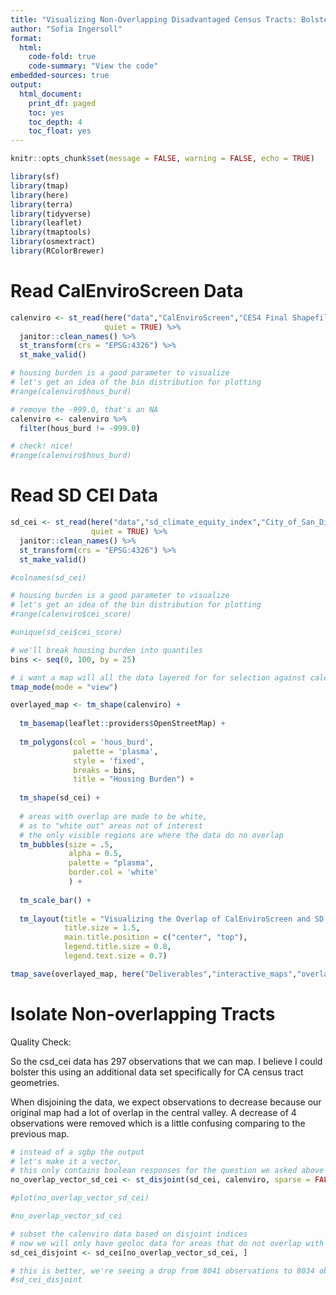 ```yaml
---
title: "Visualizing Non-Overlapping Disadvantaged Census Tracts: Bolstering CalEnviroScreen Considerations"
author: "Sofia Ingersoll"
format:
  html:
    code-fold: true
    code-summary: "View the code"
embedded-sources: true
output:
  html_document:
    print_df: paged
    toc: yes
    toc_depth: 4
    toc_float: yes
---
```


```r
knitr::opts_chunk$set(message = FALSE, warning = FALSE, echo = TRUE)

library(sf)
library(tmap)
library(here)
library(terra)
library(tidyverse)
library(leaflet)
library(tmaptools)
library(osmextract) 
library(RColorBrewer)
```


# Read CalEnviroScreen Data
```r
calenviro <- st_read(here("data","CalEnviroScreen","CES4 Final Shapefile.shp"),
                     quiet = TRUE) %>% 
  janitor::clean_names() %>% 
  st_transform(crs = "EPSG:4326") %>% 
  st_make_valid()

# housing burden is a good parameter to visualize
# let's get an idea of the bin distribution for plotting
#range(calenviro$hous_burd)

# remove the -999.0, that's an NA
calenviro <- calenviro %>% 
  filter(hous_burd != -999.0)

# check! nice!
#range(calenviro$hous_burd)
```

# Read SD CEI Data
```r
sd_cei <- st_read(here("data","sd_climate_equity_index","City_of_San_Diego_CEI_2021_Revision.shp"),
                  quiet = TRUE) %>% 
  janitor::clean_names() %>% 
  st_transform(crs = "EPSG:4326") %>% 
  st_make_valid()

#colnames(sd_cei)

# housing burden is a good parameter to visualize
# let's get an idea of the bin distribution for plotting
#range(calenviro$cei_score)

#unique(sd_cei$cei_score)
```

```r
# we'll break housing burden into quantiles
bins <- seq(0, 100, by = 25)

# i want a map will all the data layered for for selection against calenviro
tmap_mode(mode = "view")

overlayed_map <- tm_shape(calenviro) +
  
  tm_basemap(leaflet::providers$OpenStreetMap) +
  
  tm_polygons(col = 'hous_burd',
              palette = 'plasma',
              style = 'fixed',
              breaks = bins,
              title = "Housing Burden") +
  
  tm_shape(sd_cei) +
  
  # areas with overlap are made to be white,
  # as to "white out" areas not of interest  
  # the only visible regions are where the data do no overlap 
  tm_bubbles(size = .5,
             alpha = 0.5,
             palette = "plasma",
             border.col = 'white'
             ) +
  
  tm_scale_bar() +
  
  tm_layout(title = "Visualizing the Overlap of CalEnviroScreen and SD CEI: \\n Highlighting the Housing Burden & Identifying Non-Overlapping Census Tracts",
            title.size = 1.5,
            main.title.position = c("center", "top"),
            legend.title.size = 0.8,
            legend.text.size = 0.7) 

tmap_save(overlayed_map, here("Deliverables","interactive_maps","overlayed_maps","overlayed_map_sd_cei.html"))
```
# Isolate Non-overlapping Tracts

Quality Check:

So the csd_cei data has 297 observations that we can map. 
I believe I could bolster this using an additional data set specifically for CA census tract geometries.

When disjoining the data, we expect observations to decrease because our original map had a lot of overlap in the central valley.
A decrease of 4 observations were removed which is a little confusing comparing to the previous map.
```r
# instead of a sgbp the output
# let's make it a vector,
# this only contains boolean responses for the question we asked above 
no_overlap_vector_sd_cei <- st_disjoint(sd_cei, calenviro, sparse = FALSE)[, 1]

#plot(no_overlap_vector_sd_cei)

#no_overlap_vector_sd_cei

# subset the calenviro data based on disjoint indices
# now we will only have geoloc data for areas that do not overlap with calenviro
sd_cei_disjoint <- sd_cei[no_overlap_vector_sd_cei, ]

# this is better, we're seeing a drop from 8041 observations to 8034 observations
#sd_cei_disjoint
```
